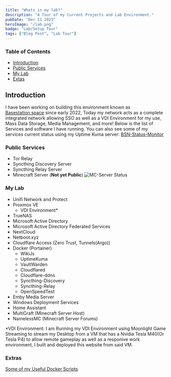 ```yaml
---
title: "Whats in my lab?"
description: "A Tour of my Current Projects and Lab Environment."
pubDate: "Dec 11 2023"
heroImage: "/lab.png"
badge: "Lab/Setup Tour"
tags: ["Blog Post", "Lab Tour"]
---
```


### Table of Contents

- [Introduction](#introduction)  
- [Public Services](#public-services)  
- [My Lab](#my-lab)  
- [Extas](#extras)  

## Introduction

I have been working on building this environment known as [Basestation.space](https://www.basestation.space) since early 2022, Today my network acts as a complete integrated network allowing SSO as well as a VDI Environment for my use, Mass Data Storage, Media Management, and more!  Below is the list of Services and software I have running. You can also see some of my services current status using my Uptime Kuma server: [BSN-Status-Monitor](https://status-monitor.basestation.space/status/bsn-services)

### Public Services

- Tor Relay
- Syncthing Discovery Server
- Syncthing Relay Server
- Minecraft Server (**Not yet Public**)
![MC-Server Status](https://forums.basestation.space/banner/Basestation+Gaming.png)

### My Lab

- Unifi Network and Protect
- Proxmox VE
  - VDI Environment*
- TrueNAS
- Microsoft Active Directory
- Microsoft Active Directory Federated Services
- NextCloud
- Netboot.xyz
- Cloudflare Access (Zero Trust, Tunnels(Argo))
- Docker (Portainer)
  - WikiJs
  - UptimeKuma
  - VaultWarden
  - Cloudflared
  - Cloudflare-ddns
  - Syncthing-Discovery
  - Syncthing-Relay
  - OpenSpeedTest
- Emby Media Server
- Windows Deployment Services
- Home Assistant
- MultiCraft (Minecraft Server Host)
- NamelessMC (Minecraft Server Forums)

*VDI Environment:
I am Running my VDI Environment using Moonlight Game Streaming to stream my Desktop from a VM that has a Nvidia Tesla M40(Or Tesla P4) to allow remote gameplay as well as a responive work environment, I built and deployed this website from said VM.

### Extras

[Some of my Useful Docker Scripts](https://github.com/Adammatthiesen/docker-compose-scripts)
